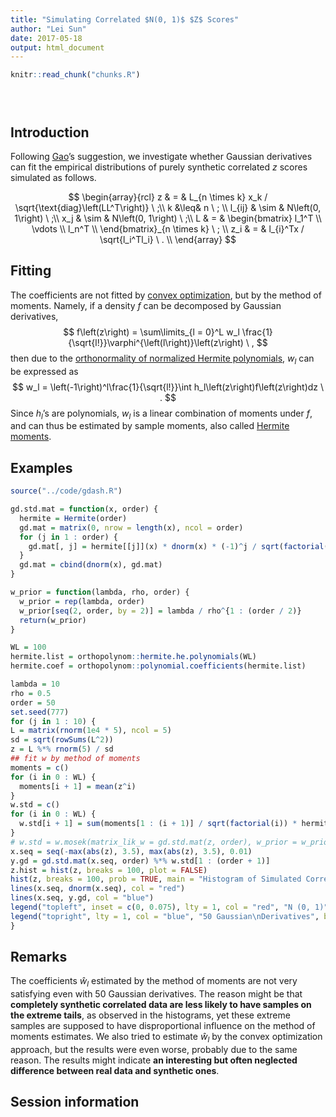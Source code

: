 ```yaml
---
title: "Simulating Correlated $N(0, 1)$ $Z$ Scores"
author: "Lei Sun"
date: 2017-05-18
output: html_document
---
```


<!-- The file analysis/chunks.R contains chunks that define default settings
shared across the workflowr files. -->
```r
knitr::read_chunk("chunks.R")
```

<!-- Update knitr chunk options -->
```r
```

<!-- Insert the date the file was last updated -->
```r
```

<!-- Insert the code version (Git commit SHA1) if Git repository exists and R
 package git2r is installed -->
```r
```

<!-- Add your analysis here -->

## Introduction

Following [Gao](http://home.uchicago.edu/gaow/)'s suggestion, we investigate whether Gaussian derivatives can fit the empirical distributions of purely synthetic correlated $z$ scores simulated as follows.

$$
\begin{array}{rcl}
z & = & L_{n \times k} x_k / \sqrt{\text{diag}\left(LL^T\right)} \ ;\\
k &\leq& n \ ; \\
l_{ij} & \sim & N\left(0, 1\right)  \ ;\\
x_j & \sim & N\left(0, 1\right)  \ ;\\
L & = & \begin{bmatrix}
l_1^T \\
\vdots \\
l_n^T \\
\end{bmatrix}_{n \times k} \ ;
\\
z_i & = & l_{i}^Tx / \sqrt{l_i^Tl_i} \ . \\
\end{array}
$$

## Fitting

The coefficients are not fitted by [convex optimization](mosek_reg_4.html), but by the method of moments.  Namely, if a density $f$ can be decomposed by Gaussian derivatives,
$$
f\left(z\right) = \sum\limits_{l = 0}^L w_l \frac{1}{\sqrt{l!}}\varphi^{\left(l\right)}\left(z\right) \ ,
$$
then due to the [orthonormality of normalized Hermite polynomials](gaussian_derivatives.html#gaussian_derivatives_and_hermite_polynomials), $w_l$ can be expressed as
$$
w_l = \left(-1\right)^l\frac{1}{\sqrt{l!}}\int h_l\left(z\right)f\left(z\right)dz \ .
$$
Since $h_l$'s are polynomials, $w_l$ is a linear combination of moments under $f$, and can thus be estimated by sample moments, also called [Hermite moments](fitting_normal.html#hermite_moments).

## Examples

```r
source("../code/gdash.R")
```

```r
gd.std.mat = function(x, order) {
  hermite = Hermite(order)
  gd.mat = matrix(0, nrow = length(x), ncol = order)
  for (j in 1 : order) {
    gd.mat[, j] = hermite[[j]](x) * dnorm(x) * (-1)^j / sqrt(factorial(j))
  }
  gd.mat = cbind(dnorm(x), gd.mat)
}

w_prior = function(lambda, rho, order) {
  w_prior = rep(lambda, order)
  w_prior[seq(2, order, by = 2)] = lambda / rho^{1 : (order / 2)}
  return(w_prior)
}

WL = 100
hermite.list = orthopolynom::hermite.he.polynomials(WL)
hermite.coef = orthopolynom::polynomial.coefficients(hermite.list)
```

```r
lambda = 10
rho = 0.5
order = 50
set.seed(777)
for (j in 1 : 10) {
L = matrix(rnorm(1e4 * 5), ncol = 5)
sd = sqrt(rowSums(L^2))
z = L %*% rnorm(5) / sd
## fit w by method of moments
moments = c()
for (i in 0 : WL) {
  moments[i + 1] = mean(z^i)
}
w.std = c()
for (i in 0 : WL) {
  w.std[i + 1] = sum(moments[1 : (i + 1)] / sqrt(factorial(i)) * hermite.coef[[i + 1]]) * (-1)^i
}
# w.std = w.mosek(matrix_lik_w = gd.std.mat(z, order), w_prior = w_prior(lambda, rho, order))
x.seq = seq(-max(abs(z), 3.5), max(abs(z), 3.5), 0.01)
y.gd = gd.std.mat(x.seq, order) %*% w.std[1 : (order + 1)]
z.hist = hist(z, breaks = 100, plot = FALSE)
hist(z, breaks = 100, prob = TRUE, main = "Histogram of Simulated Correlated N(0, 1) z Scores", ylim = c(0, max(c(z.hist$density, dnorm(0)))), xlim = range(x.seq))
lines(x.seq, dnorm(x.seq), col = "red")
lines(x.seq, y.gd, col = "blue")
legend("topleft", inset = c(0, 0.075), lty = 1, col = "red", "N (0, 1)", bty = "n")
legend("topright", lty = 1, col = "blue", "50 Gaussian\nDerivatives", bty = "n")
}
```

## Remarks

The coefficients $\hat w_l$ estimated by the method of moments are not very satisfying even with $50$ Gaussian derivatives.  The reason might be that **completely synthetic correlated data are less likely to have samples on the extreme tails**, as observed in the histograms, yet these extreme samples are supposed to have disproportional influence on the method of moments estimates.  We also tried to estimate $\hat w_l$ by the convex optimization approach, but the results were even worse, probably due to the same reason.  The results might indicate **an interesting but often neglected difference between real data and synthetic ones**.

## Session information

<!-- Insert the session information into the document -->
```r
```
